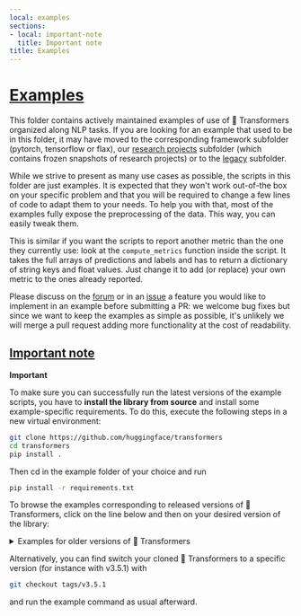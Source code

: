 ```yaml
---
local: examples
sections:
- local: important-note
  title: Important note
title: Examples
---
```

<!---
Copyright 2020 The HuggingFace Team. All rights reserved.
Licensed under the Apache License, Version 2.0 (the "License");
you may not use this file except in compliance with the License.
You may obtain a copy of the License at

    http://www.apache.org/licenses/LICENSE-2.0

Unless required by applicable law or agreed to in writing, software
distributed under the License is distributed on an "AS IS" BASIS,
WITHOUT WARRANTIES OR CONDITIONS OF ANY KIND, either express or implied.
See the License for the specific language governing permissions and
limitations under the License.
-->

# [Examples](#examples)

This folder contains actively maintained examples of use of 🤗 Transformers organized along NLP tasks. If you are looking for an example that used to be in this folder, it may have moved to the corresponding framework subfolder (pytorch, tensorflow or flax), our [research projects](https://github.com/huggingface/transformers/tree/master/examples/research_projects) subfolder (which contains frozen snapshots of research projects) or to the [legacy](https://github.com/huggingface/transformers/tree/master/examples/legacy) subfolder.

While we strive to present as many use cases as possible, the scripts in this folder are just examples. It is expected that they won't work out-of-the box on your specific problem and that you will be required to change a few lines of code to adapt them to your needs. To help you with that, most of the examples fully expose the preprocessing of the data. This way, you can easily tweak them.

This is similar if you want the scripts to report another metric than the one they currently use: look at the `compute_metrics` function inside the script. It takes the full arrays of predictions and labels and has to return a dictionary of string keys and float values. Just change it to add (or replace) your own metric to the ones already reported.

Please discuss on the [forum](https://discuss.huggingface.co/) or in an [issue](https://github.com/huggingface/transformers/issues) a feature you would like to implement in an example before submitting a PR: we welcome bug fixes but since we want to keep the examples as simple as possible, it's unlikely we will merge a pull request adding more functionality at the cost of readability.

## [Important note](#important-note)

**Important**

To make sure you can successfully run the latest versions of the example scripts, you have to **install the library from source** and install some example-specific requirements. To do this, execute the following steps in a new virtual environment:
```bash
git clone https://github.com/huggingface/transformers
cd transformers
pip install .
```
Then cd in the example folder of your choice and run
```bash
pip install -r requirements.txt
```

To browse the examples corresponding to released versions of 🤗 Transformers, click on the line below and then on your desired version of the library:

<details>
  <summary>Examples for older versions of 🤗 Transformers</summary>
  - [v4.5.1](https://github.com/huggingface/transformers/tree/v4.5.1/examples)
  - [v4.4.2](https://github.com/huggingface/transformers/tree/v4.4.2/examples)
  - [v4.3.3](https://github.com/huggingface/transformers/tree/v4.3.3/examples)
  - [v4.2.2](https://github.com/huggingface/transformers/tree/v4.2.2/examples)
  - [v4.1.1](https://github.com/huggingface/transformers/tree/v4.1.1/examples)
  - [v4.0.1](https://github.com/huggingface/transformers/tree/v4.0.1/examples)
  - [v3.5.1](https://github.com/huggingface/transformers/tree/v3.5.1/examples)
  - [v3.4.0](https://github.com/huggingface/transformers/tree/v3.4.0/examples)
  - [v3.3.1](https://github.com/huggingface/transformers/tree/v3.3.1/examples)
  - [v3.2.0](https://github.com/huggingface/transformers/tree/v3.2.0/examples)
  - [v3.1.0](https://github.com/huggingface/transformers/tree/v3.1.0/examples)
  - [v3.0.2](https://github.com/huggingface/transformers/tree/v3.0.2/examples)
  - [v2.11.0](https://github.com/huggingface/transformers/tree/v2.11.0/examples)
  - [v2.10.0](https://github.com/huggingface/transformers/tree/v2.10.0/examples)
  - [v2.9.1](https://github.com/huggingface/transformers/tree/v2.9.1/examples)
  - [v2.8.0](https://github.com/huggingface/transformers/tree/v2.8.0/examples)
  - [v2.7.0](https://github.com/huggingface/transformers/tree/v2.7.0/examples)
  - [v2.6.0](https://github.com/huggingface/transformers/tree/v2.6.0/examples)
  - [v2.5.1](https://github.com/huggingface/transformers/tree/v2.5.1/examples)
  - [v2.4.0](https://github.com/huggingface/transformers/tree/v2.4.0/examples)
  - [v2.3.0](https://github.com/huggingface/transformers/tree/v2.3.0/examples)
  - [v2.2.0](https://github.com/huggingface/transformers/tree/v2.2.0/examples)
  - [v2.1.1](https://github.com/huggingface/transformers/tree/v2.1.0/examples)
  - [v2.0.0](https://github.com/huggingface/transformers/tree/v2.0.0/examples)
  - [v1.2.0](https://github.com/huggingface/transformers/tree/v1.2.0/examples)
  - [v1.1.0](https://github.com/huggingface/transformers/tree/v1.1.0/examples)
  - [v1.0.0](https://github.com/huggingface/transformers/tree/v1.0.0/examples)
</details>

Alternatively, you can find switch your cloned 🤗 Transformers to a specific version (for instance with v3.5.1) with
```bash
git checkout tags/v3.5.1
```
and run the example command as usual afterward.
